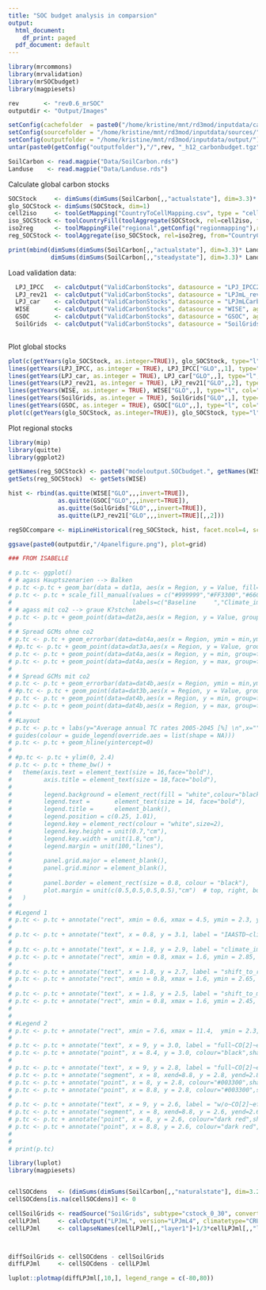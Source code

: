 ```yaml
---
title: "SOC budget analysis in comparsion"
output:
  html_document:
    df_print: paged
  pdf_document: default
---
```


```r
library(mrcommons)
library(mrvalidation)
library(mrSOCbudget)
library(magpiesets)

rev       <- "rev0.6_mrSOC"
outputdir <- "Output/Images"

setConfig(cachefolder  = paste0("/home/kristine/mnt/rd3mod/inputdata/cache/", rev), forcecache = TRUE)
setConfig(sourcefolder = "/home/kristine/mnt/rd3mod/inputdata/sources/")
setConfig(outputfolder = "/home/kristine/mnt/rd3mod/inputdata/output/")
untar(paste0(getConfig("outputfolder"),"/",rev, "_h12_carbonbudget.tgz"), exdir="Data", extras="--keep-newer-files ")

SoilCarbon <- read.magpie("Data/SoilCarbon.rds")
Landuse    <- read.magpie("Data/Landuse.rds")

```


Calculate global carbon stocks

```r

SOCStock     <- dimSums(dimSums(SoilCarbon[,,"actualstate"], dim=3.3)* Landuse, dim=3)
glo_SOCStock <- dimSums(SOCStock, dim=1) 
cell2iso     <- toolGetMapping("CountryToCellMapping.csv", type = "cell")
iso_SOCStock <- toolCountryFill(toolAggregate(SOCStock, rel=cell2iso, from="celliso", to="iso", dim=1), fill=0)
iso2reg      <- toolMappingFile("regional",getConfig("regionmapping"),readcsv = TRUE)
reg_SOCStock <- toolAggregate(iso_SOCStock, rel=iso2reg, from="CountryCode", to="RegionCode")

print(mbind(dimSums(dimSums(SoilCarbon[,,"actualstate"], dim=3.3)* Landuse, dim=c(1,3)),
            dimSums(dimSums(SoilCarbon[,,"steadystate"], dim=3.3)* Landuse, dim=c(1,3))))

```


Load validation data:

```r

  LPJ_IPCC   <- calcOutput("ValidCarbonStocks", datasource = "LPJ_IPCC2006", aggregate="REG+GLO", try=TRUE)
  LPJ_rev21  <- calcOutput("ValidCarbonStocks", datasource = "LPJmL_rev21", aggregate="REG+GLO", try=TRUE)
  LPJ_car    <- calcOutput("ValidCarbonStocks", datasource = "LPJmLCarbon", aggregate="REG+GLO", try=TRUE)
  WISE       <- calcOutput("ValidCarbonStocks", datasource = "WISE", aggregate="REG+GLO", try=TRUE)
  GSOC       <- calcOutput("ValidCarbonStocks", datasource = "GSOC", aggregate="REG+GLO", try=TRUE)
  SoilGrids  <- calcOutput("ValidCarbonStocks", datasource = "SoilGrids", aggregate="REG+GLO", try=TRUE)
  
```

Plot global stocks

```r

plot(c(getYears(glo_SOCStock, as.integer=TRUE)), glo_SOCStock, type="l", col="red", xlim=c(1951,2017),  ylim=c(400000,1300000))
lines(getYears(LPJ_IPCC, as.integer = TRUE), LPJ_IPCC["GLO",,1], type="l", col="green")
lines(getYears(LPJ_car, as.integer = TRUE), LPJ_car["GLO",,], type="l", col="darkgreen")
lines(getYears(LPJ_rev21, as.integer = TRUE), LPJ_rev21["GLO",,2], type="l", col="lightgreen")
lines(getYears(WISE, as.integer = TRUE), WISE["GLO",,], type="l", col="brown")
lines(getYears(SoilGrids, as.integer = TRUE), SoilGrids["GLO",,], type="l", col="blue")
lines(getYears(GSOC, as.integer = TRUE), GSOC["GLO",,], type="l", col="pink")
plot(c(getYears(glo_SOCStock, as.integer=TRUE)), glo_SOCStock, type="l", col="red")
```



Plot regional stocks

```r

library(mip)
library(quitte)
library(ggplot2)

getNames(reg_SOCStock) <- paste0("modeloutput.SOCbudget.", getNames(WISE,dim=3))
getSets(reg_SOCStock)  <- getSets(WISE) 

hist <- rbind(as.quitte(WISE["GLO",,,invert=TRUE]),
              as.quitte(GSOC["GLO",,,invert=TRUE]),
              as.quitte(SoilGrids["GLO",,,invert=TRUE]),
              as.quitte(LPJ_rev21["GLO",,,invert=TRUE][,,2]))

regSOCcompare <- mipLineHistorical(reg_SOCStock, hist, facet.ncol=4, scales="free_y", ylab="SOC (0-30cm) in MtC")

ggsave(paste0(outputdir,"/4panelfigure.png"), plot=grid)
```

```r

### FROM ISABELLE

# p.tc <- ggplot() 
# # agass Hauptszenarien --> Balken
# p.tc <-p.tc + geom_bar(data = dat1a, aes(x = Region, y = Value, fill=Mainscen,group=factor(Mainscen)),stat = "identity",width = 0.7,position=position_dodge(0.7),alpha=0.8, show_guide=FALSE) 
# p.tc <- p.tc + scale_fill_manual(values = c("#999999","#FF3300","#66CC00","#3366FF"),breaks=c("baseline","S1a","S3a","S3c"),
#                                  labels=c("Baseline     ","Climate_impacts     ","Shift_to_rangeland     ","Shift_to_mixed     "))
# # agass mit co2 --> graue K?stchen
# p.tc <- p.tc + geom_point(data=dat2a,aes(x = Region, y = Value, group=factor(Mainscen)),size=4,position=position_dodge(0.7),colour="black",shape=22,fill="grey")
# 
# # Spread GCMs ohne co2
# p.tc <- p.tc + geom_errorbar(data=dat4a,aes(x = Region, ymin = min,ymax=max, group=Mainscen),position=position_dodge(0.7),width=.2,colour="dark red", linetype="dashed",size=0.6,show_guide=FALSE)
# #p.tc <- p.tc + geom_point(data=dat3a,aes(x = Region, y = Value, group=factor(Mainscen)),size=1.5,position=position_dodge(0.7),colour="red", show_guide=FALSE)
# p.tc <- p.tc + geom_point(data=dat4a,aes(x = Region, y = min, group=factor(Mainscen)),size=3.8,position=position_dodge(0.7),colour="dark red",shape=21,fill="white", show_guide=FALSE)
# p.tc <- p.tc + geom_point(data=dat4a,aes(x = Region, y = max, group=factor(Mainscen)),size=2.5,position=position_dodge(0.7),colour="dark red",shape=19, show_guide=FALSE)
# 
# # Spread GCMs mit co2
# p.tc <- p.tc + geom_errorbar(data=dat4b,aes(x = Region, ymin = min,ymax=max, group=Mainscen),position=position_dodge(0.7),width=.2,colour="#003300",size=0.6, show_guide=FALSE)
# #p.tc <- p.tc + geom_point(data=dat3b,aes(x = Region, y = Value, group=factor(Mainscen)),size=1.5,position=position_dodge(0.7),colour="#003300", show_guide=FALSE)
# p.tc <- p.tc + geom_point(data=dat4b,aes(x = Region, y = min, group=factor(Mainscen)),size=3.5,position=position_dodge(0.7),colour="#003300",shape=23,fill="white", show_guide=FALSE)
# p.tc <- p.tc + geom_point(data=dat4b,aes(x = Region, y = max, group=factor(Mainscen)),size=3.8,position=position_dodge(0.7),colour="#003300",shape=18, show_guide=FALSE)
# 
# #Layout
# p.tc <- p.tc + labs(y="Average annual TC rates 2005-2045 [%] \n",x="")
# guides(colour = guide_legend(override.aes = list(shape = NA)))
# p.tc <- p.tc + geom_hline(yintercept=0)
# 
# #p.tc <- p.tc + ylim(0, 2.4)
# p.tc <- p.tc + theme_bw() +
#   theme(axis.text = element_text(size = 16,face="bold"),
#         axis.title = element_text(size = 18,face="bold"),
#                 
#         legend.background = element_rect(fill = "white",colour="black",size=0.7),
#         legend.text =       element_text(size = 14, face="bold"),
#         legend.title =      element_blank(),
#         legend.position = c(0.25, 1.01),
#         legend.key = element_rect(colour = "white",size=2),
#         legend.key.height = unit(0.7,"cm"),
#         legend.key.width = unit(1.8,"cm"),
#         legend.margin = unit(100,"lines"),
#         
#         panel.grid.major = element_blank(),
#         panel.grid.minor = element_blank(),
#         
#         panel.border = element_rect(size = 0.8, colour = "black"),
#         plot.margin = unit(c(0.5,0.5,0.5,0.5),"cm")  # top, right, bottom, and left margins
#   )
# 
# #Legend 1
# p.tc <- p.tc + annotate("rect", xmin = 0.6, xmax = 4.5, ymin = 2.3, ymax = 3.3,fill = "white",colour="black",size=0.7)
# 
# p.tc <- p.tc + annotate("text", x = 0.8, y = 3.1, label = "IAASTD~climate~scenario~w/o~CO[2]~effect",parse = TRUE,size = 4.7, hjust=0)
# 
# p.tc <- p.tc + annotate("text", x = 1.8, y = 2.9, label = "climate_impacts",size = 4.7, hjust=0)
# p.tc <- p.tc + annotate("rect", xmin = 0.8, xmax = 1.6, ymin = 2.85, ymax = 2.95,fill = "#FF3300",size=0.7)
# 
# p.tc <- p.tc + annotate("text", x = 1.8, y = 2.7, label = "shift_to_rangeland",size = 4.7, hjust=0)
# p.tc <- p.tc + annotate("rect", xmin = 0.8, xmax = 1.6, ymin = 2.65, ymax = 2.75,fill = "#66CC00",size=0.7)
# 
# p.tc <- p.tc + annotate("text", x = 1.8, y = 2.5, label = "shift_to_mixed",size = 4.7, hjust=0)
# p.tc <- p.tc + annotate("rect", xmin = 0.8, xmax = 1.6, ymin = 2.45, ymax = 2.55,fill = "#3366FF",size=0.7)
# 
# 
# #Legend 2
# p.tc <- p.tc + annotate("rect", xmin = 7.6, xmax = 11.4,  ymin = 2.3, ymax = 3.3,fill = "white",colour="black",size=0.7)
# 
# p.tc <- p.tc + annotate("text", x = 9, y = 3.0, label = "full~CO[2]~effect~(IAASTD)",parse = TRUE, size = 4.7, hjust=0)
# p.tc <- p.tc + annotate("point", x = 8.4, y = 3.0, colour="black",shape=22,fill="grey",size=4.5)
# 
# p.tc <- p.tc + annotate("text", x = 9, y = 2.8, label = "full~CO[2]~effect~(all~GCMs)",parse = TRUE, size = 4.7, hjust=0)
# p.tc <- p.tc + annotate("segment", x = 8, xend=8.8, y = 2.8, yend=2.8,colour="#003300",size=0.7)
# p.tc <- p.tc + annotate("point", x = 8, y = 2.8, colour="#003300",shape=23,fill="white",size=3.8)
# p.tc <- p.tc + annotate("point", x = 8.8, y = 2.8, colour="#003300",shape=18,size=5)
# 
# p.tc <- p.tc + annotate("text", x = 9, y = 2.6, label = "w/o~CO[2]~effect~(all~GCMs)",parse = TRUE,size = 4.7, hjust=0)
# p.tc <- p.tc + annotate("segment", x = 8, xend=8.8, y = 2.6, yend=2.6,colour="dark red",linetype="dashed",size=0.7)
# p.tc <- p.tc + annotate("point", x = 8, y = 2.6, colour="dark red",shape=21,fill="white",size=4)
# p.tc <- p.tc + annotate("point", x = 8.8, y = 2.6, colour="dark red",shape=19,size=4)
# 
# 
# print(p.tc)

```


```r

library(luplot)
library(magpiesets)


cellSOCdens   <- (dimSums(dimSums(SoilCarbon[,,"naturalstate"], dim=3.2) * Landuse, dim=c(3))/dimSums(Landuse, dim=c(3)))[,findset("past"),]
cellSOCdens[is.na(cellSOCdens)] <- 0

cellSoilGrids <- readSource("SoilGrids", subtype="cstock_0_30", convert="onlycorrect")
cellLPJml     <- calcOutput("LPJmL", version="LPJmL4", climatetype="CRU_4", subtype="soilc_layer", time="raw", selectyears="past", aggregate=FALSE)
cellLPJml     <- collapseNames(cellLPJml[,,"layer1"]+1/3*cellLPJml[,,"layer2"], collapsedim = c(2,3))



diffSoilGrids <- cellSOCdens - cellSoilGrids
diffLPJml     <- cellSOCdens - cellLPJml

luplot::plotmap(diffLPJml[,10,], legend_range = c(-80,80))
```